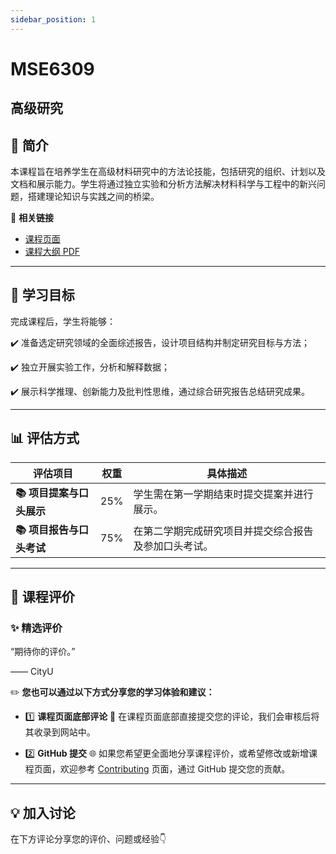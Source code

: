 ```yaml
---
sidebar_position: 1
---
```


# MSE6309
## 高级研究

## **📘 简介**
本课程旨在培养学生在高级材料研究中的方法论技能，包括研究的组织、计划以及文档和展示能力。学生将通过独立实验和分析方法解决材料科学与工程中的新兴问题，搭建理论知识与实践之间的桥梁。

🔗 **相关链接**
- [课程页面](https://www.cityu.edu.hk/catalogue/pg/202425/course/MSE6309.htm)
- [课程大纲 PDF](https://www.cityu.edu.hk/catalogue/pg/202425/course/MSE6309.pdf)

---

## **🎯 学习目标**

完成课程后，学生将能够：

✔️ 准备选定研究领域的全面综述报告，设计项目结构并制定研究目标与方法；

✔️ 独立开展实验工作，分析和解释数据；

✔️ 展示科学推理、创新能力及批判性思维，通过综合研究报告总结研究成果。

---

## **📊 评估方式**

| **评估项目**               | **权重** | **具体描述**                                                                                       |
|---------------------------|---------|---------------------------------------------------------------------------------------------------|
| **📚 项目提案与口头展示**  | 25%     | 学生需在第一学期结束时提交提案并进行展示。                                                        |
| **📚 项目报告与口头考试**  | 75%     | 在第二学期完成研究项目并提交综合报告及参加口头考试。                                               |

---

## **💬 课程评价**

### ✨ **精选评价**
<div className={commentStyles.commentBox}>
    <p className={commentStyles.commentText}>
        “期待你的评价。”
    </p>
    <p className={commentStyles.commentAuthor}>—— CityU</p>
</div>

✏️ **您也可以通过以下方式分享您的学习体验和建议：**

- 1️⃣ **课程页面底部评论**
💬 在课程页面底部直接提交您的评论，我们会审核后将其收录到网站中。

- 2️⃣ **GitHub 提交**
🌐 如果您希望更全面地分享课程评价，或希望修改或新增课程页面，欢迎参考 [Contributing](https://penjc.github.io/CityU/contributing) 页面，通过 GitHub 提交您的贡献。

---

## **💡 加入讨论**

在下方评论分享您的评价、问题或经验👇
<Utterances />